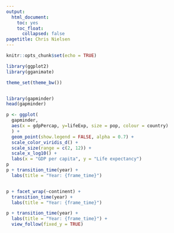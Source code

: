 ```yaml
---
output:
  html_document:
    toc: yes
    toc_float:
      collapsed: false
pagetitle: Chris Nielsen
---
```


```r
knitr::opts_chunk$set(echo = TRUE)
```

```r
library(ggplot2)
library(gganimate)

theme_set(theme_bw())


library(gapminder)
head(gapminder)

p <- ggplot(
  gapminder, 
  aes(x = gdpPercap, y=lifeExp, size = pop, colour = country)
  ) +
  geom_point(show.legend = FALSE, alpha = 0.7) +
  scale_color_viridis_d() +
  scale_size(range = c(2, 12)) +
  scale_x_log10() +
  labs(x = "GDP per capita", y = "Life expectancy")
p
p + transition_time(year) +
  labs(title = "Year: {frame_time}")


p + facet_wrap(~continent) +
  transition_time(year) +
  labs(title = "Year: {frame_time}")

p + transition_time(year) +
  labs(title = "Year: {frame_time}") +
  view_follow(fixed_y = TRUE)


```
